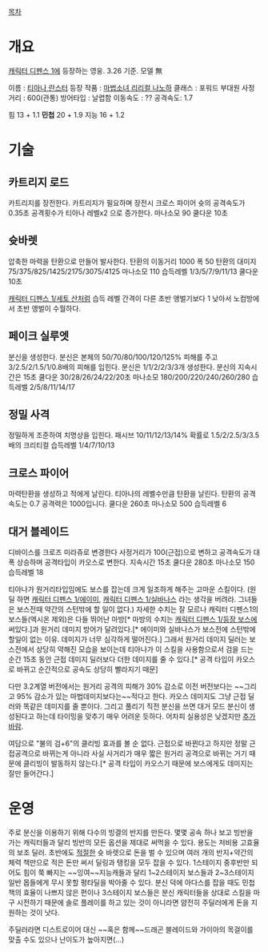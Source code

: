 [[목차]]
= 개요 =
[[캐릭터 디펜스 1]]에 등장하는 영웅. 3.26 기준. 모델 無

이름 : [[티아나 란스터]]
등장 작품 : [[마법소녀 리리컬 나노하]]
클래스 : 포워드 부대원
사정거리 : 600(관통)
방어타입 : 날렵함
이동속도 : ??
공격속도: 1.7

힘 13 + 1.1
'''민첩''' 20 + 1.9
지능 16 + 1.2


= 기술 =
== 카트리지 로드 ==
카트리지를 장전한다.
카트리지가 필요하며 장전시 크로스 파이어 슛의 공격속도가 0.35초 공격횟수가 티아나 레벨x2 으로 증가한다.
마나소모 90 쿨다운 10초

== 슛바렛 ==
압축한 마력을 탄환으로 만들어 발사한다.
탄환의 이동거리 1000 폭 50 
탄환의 대미지 75/375/825/1425/2175/3075/4125
마나소모 110 습득레벨 1/3/5/7/9/11/13 쿨다운 10초

[[캐릭터 디펜스 1/세토 산]]처럼 습득 레벨 간격이 다른 초반 앵벌기보다 1 낮아서 노컴방에서 초반 앵벌이 수월하다.


== 페이크 실루엣 ==
분신을 생성한다.
분신은 본체의 50/70/80/100/120/125% 피해를 주고 3/2.5/2/1.5/1/0.8배의 피해를 입힌다.
분신은 1/1/2/2/3/3개 생성한다.
분신의 지속시간은 15초 쿨다운 30/28/26/24/22/20초
마나소모 180/200/220/240/260/280
습득레벨 2/5/8/11/14/17

== 정밀 사격 ==
정밀하게 조준하여 치명상을 입힌다. 패시브
10/11/12/13/14% 확률로 1.5/2/2.5/3/3.5배의 크리티컬
습득레벨 1/4/7/10/13

== 크로스 파이어 ==
마력탄환을 생성하고 적에게 날린다.
티아나의 레벨수만큼 탄환을 날린다.
탄환의 공격속도는 0.7 공격력은 1000입니다.
쿨다운 260초 마나소모 500 습득레벨 6

== 대거 블레이드 ==
디바이스를 크로즈 미라쥬로 변경한다
사정거리가 100(근접)으로 변하고 공격속도가 대폭 상승하며 공격타입이 카오스로 변한다.
지속시간 15초 쿨다운 280초 마나소모 150 습득레벨 18

티아나가 원거리타입임에도 보스를 잡는데 크게 일조하게 해주는 고마운 스킬이다. (원딜 하면 [[캐릭터 디펜스 1/에이미]], [[캐릭터 디펜스 1/실바나스]] 라는 생각을 버려라. 그녀들은 보스전때 약간의 스턴밖에 할 일이 없다.)
자세한 수치는 잘 모르나 캐릭터 디펜스1의 보스들(엑시온 제외)은 다들 뛰어난 마방[* 마방의 수치는 [[캐릭터 디펜스 1/등장 보스]]에 써있다.]과 원거리 데미지 방어가 달려있다.[* 에이미와 실바나스가 보스전에 스턴밖에 할일이 없는 이유. 데미지가 너무 심각하게 떨어진다.] 그래서 원거리 데미지 딜러는 보스전에서 상당히 약해진 모습을 보이는데 티아나가 이 스킬을 사용함으로서 검을 드는 순간 15초 동안 근접 데미지 딜러보다 더한 데미지를 줄 수 있다.[* 공격 타입이 카오스로 바뀌고 순간적으로 공속도 상당히 빨라지기 때문]

다만 3.2계열 버전에서는 원거리 공격의 피해가 30% 감소로 이전 버전보다는 ~~그리고 95% 감소가 있는 마법데미지보다는~~적다고 한다. 카오스 데미지도 그냥 근접 딜러와 똑같은 데미지를 줄 뿐이다. 그리고 풀리기 직전 분신을 쓰면 대거 모드 분신이 생성된다고 하는데 타이밍을 맞추기 매우 어려운 듯하다. 어차피 실용성은 낮겠지만 [[추가바람]].

여담으로 "불의 검+6"의 클리빙 효과를 볼 순 없다. 근접으로 바뀐다고 하지만 정말 근접공격으로 바뀌는게 아니라 사실 사거리가 매우 짧은 원거리 공격으로 바뀌는 거기 때문에 클리빙이 발동하지 않는다.[* 공격 타입이 카오스기 때문에 보스에게도 데미지는 잘만 들어간다.]

= 운영 =
주로 분신을 이용하기 위해 다수의 빙결의 반지를 만든다. 몇몇 공속 하나 보고 빙반을 가는 캐릭터들과 달리 빙반의 모든 옵션을 제대로 써먹을 수 있다. 용도는 저비용 고효율의 보조 딜러. 초반에도 [[김대기|적절한]] 슛 바렛으로 돈을 벌 수 있으며 여러 개의 반지+약간의 체력 책만으로 적은 돈만 써서 딜링과 탱킹을 모두 잡을 수 있다. 1스테이지 중후반만 되어도 힘이 쭉 빠지는 ~~잉여~~지능캐들과 달리 1~2스테이지 보스들과 2~3스테이지 일반 몹들에게 무시 못할 평타딜을 박아줄 수 있다. 분신 덕에 아다스를 잡을 때도 민첩 책의 효율이 나쁘지 않은 편이나 3스테이지 보스들은 분신 캐릭터들을 상대로 스킬을 마구 시전하기 때문에 솔로 플레이를 하고 있는 것이 아니라면 얌전히 주딜러에게 돈을 지원하는 것이 낫다.

주딜러라면 디스트로이어 대신 ~~혹은 함께~~드래곤 블레이드와 가이아의 목걸이를 맞출 수도 있으나 난이도가 높아지면(...)
